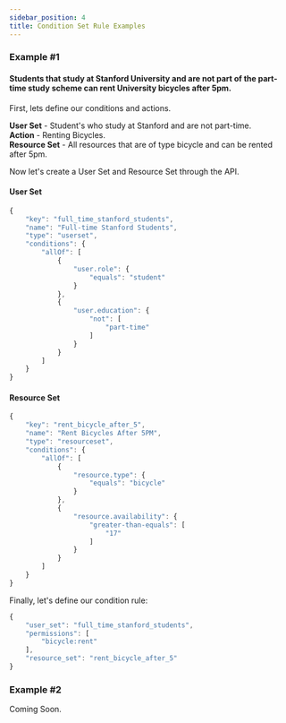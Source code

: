 ```yaml
---
sidebar_position: 4
title: Condition Set Rule Examples
---
```


### Example #1

#### Students that study at Stanford University and are not part of the part-time study scheme can rent University bicycles after 5pm.

First, lets define our conditions and actions.

**User Set** - Student's who study at Stanford and are not part-time.<br/>
**Action** - Renting Bicycles.<br/>
**Resource Set** - All resources that are of type bicycle and can be rented after 5pm.

Now let's create a User Set and Resource Set through the API.

#### User Set

```javascript title="full_time_stanford_students"
{
    "key": "full_time_stanford_students",
    "name": "Full-time Stanford Students",
    "type": "userset",
    "conditions": {
        "allOf": [
            {
                "user.role": {
                    "equals": "student"
                }
            },
            {
                "user.education": {
                    "not": [
                        "part-time"
                    ]
                }
            }
        ]
    }
}
```

#### Resource Set

```javascript title="rent_bicycle_after_5"
{
    "key": "rent_bicycle_after_5",
    "name": "Rent Bicycles After 5PM",
    "type": "resourceset",
    "conditions": {
        "allOf": [
            {
                "resource.type": {
                    "equals": "bicycle"
                }
            },
            {
                "resource.availability": {
                    "greater-than-equals": [
                        "17"
                    ]
                }
            }
        ]
    }
}
```

Finally, let's define our condition rule:

```javascript
{
    "user_set": "full_time_stanford_students",
    "permissions": [
        "bicycle:rent"
    ],
    "resource_set": "rent_bicycle_after_5"
}
```

### Example #2

Coming Soon.
